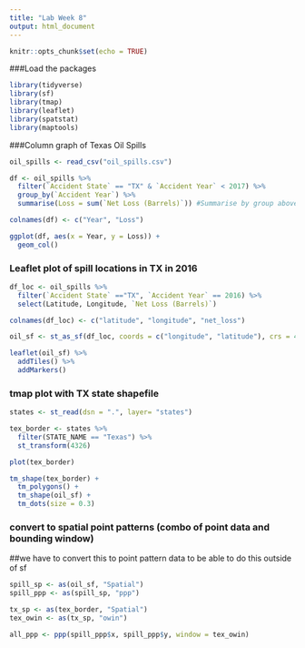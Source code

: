```yaml
---
title: "Lab Week 8"
output: html_document
---
```


```r
knitr::opts_chunk$set(echo = TRUE)
```

###Load the packages
```r
library(tidyverse)
library(sf)
library(tmap)
library(leaflet)
library(spatstat)
library(maptools)

```

###Column graph of Texas Oil Spills
```r
oil_spills <- read_csv("oil_spills.csv")

df <- oil_spills %>% 
  filter(`Accident State` == "TX" & `Accident Year` < 2017) %>% 
  group_by(`Accident Year`) %>% 
  summarise(Loss = sum(`Net Loss (Barrels)`)) #Summarise by group above

colnames(df) <- c("Year", "Loss")

ggplot(df, aes(x = Year, y = Loss)) +
  geom_col()

```

### Leaflet plot of spill locations in TX in 2016
```r
df_loc <- oil_spills %>% 
  filter(`Accident State` =="TX", `Accident Year` == 2016) %>% 
  select(Latitude, Longitude, `Net Loss (Barrels)`)

colnames(df_loc) <- c("latitude", "longitude", "net_loss")

oil_sf <- st_as_sf(df_loc, coords = c("longitude", "latitude"), crs = 4326)

leaflet(oil_sf) %>% 
  addTiles() %>% 
  addMarkers()
```

### tmap plot with TX state shapefile
```r
states <- st_read(dsn = ".", layer= "states")

tex_border <- states %>% 
  filter(STATE_NAME == "Texas") %>% 
  st_transform(4326)

plot(tex_border)

tm_shape(tex_border) +
  tm_polygons() +
  tm_shape(oil_sf) +
  tm_dots(size = 0.3)
```

### convert to spatial point patterns (combo of point data and bounding window)
##we have to convert this to point pattern data to be able to do this outside of sf
```r
spill_sp <- as(oil_sf, "Spatial")
spill_ppp <- as(spill_sp, "ppp")

tx_sp <- as(tex_border, "Spatial")
tex_owin <- as(tx_sp, "owin")

all_ppp <- ppp(spill_ppp$x, spill_ppp$y, window = tex_owin)
```

